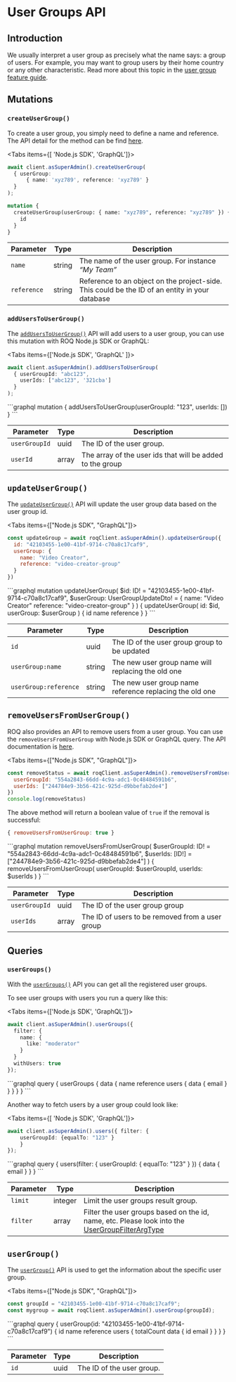 
# User Groups API

## Introduction

We usually interpret a user group as precisely what the name says: a group of users. For example, you may want to group users by their home country or any other characteristic. Read more about this topic in the [user group feature guide](/user-groups).

## Mutations

### `createUserGroup()`

To create a user group, you simply need to define a name and reference. The API detail for the method can be find [here](https://jupiter-pp.roq-platform.com/docs/#mutation-createUserGroup).

<Tabs items={[ 'Node.js SDK', 'GraphQL']}><Tab>
```ts
await client.asSuperAdmin().createUserGroup(
  { userGroup: 
      { name: 'xyz789', reference: 'xyz789' }
  }
);
```
</Tab>
<Tab>

```graphql
mutation {
  createUserGroup(userGroup: { name: "xyz789", reference: "xyz789" }) {
    id
  }
}
```
</Tab>
</Tabs>

| Parameter   | Type   | Description                                                                                    |
|-------------|--------|------------------------------------------------------------------------------------------------|
| `name`      | string | The name of the user group. For instance _“My Team”_                                           |
| `reference` | string | Reference to an object on the project-side. This could be the ID of an entity in your database |

### `addUsersToUserGroup()`

The [`addUsersToUserGroup()`](https://jupiter-pp.roq-platform.com/docs/#mutation-addUsersToUserGroup) API will add users to a user group, you can use this mutation with ROQ Node.js SDK or GraphQL:

<Tabs items={['Node.js SDK', 'GraphQL' ]}><Tab>
```ts
await client.asSuperAdmin().addUsersToUserGroup(
  { userGroupId: "abc123", 
    userIds: ["abc123", '321cba'] 
  }
);
```
</Tab>
<Tab>
```graphql
mutation {
  addUsersToUserGroup(userGroupId: "123", userIds: [])
}
```
</Tab>
</Tabs>

| Parameter   | Type   | Description                                                                                    |
|-------------|--------|------------------------------------------------------------------------------------------------|
| `userGroupId`      | uuid | The ID of the user group.                                           |
| `userId` | array | The array of the user ids that will be added to the group |

## `updateUserGroup()`

The [`updateUserGroup()`](https://jupiter-pp.roq-platform.com/docs/#mutation-updateUserGroup) API will update the user group data based on the user group id.

<Tabs items={["Node.js SDK", "GraphQL"]}>
<Tab>
```js
const updateGroup = await roqClient.asSuperAdmin().updateUserGroup({
  id: "42103455-1e00-41bf-9714-c70a8c17caf9",
  userGroup: {
    name: "Video Creator",
    reference: "video-creator-group"
  }
})
```
</Tab>

<Tab>
```graphql
mutation updateUserGroup(
  $id: ID! = "42103455-1e00-41bf-9714-c70a8c17caf9",
  $userGroup: UserGroupUpdateDto! = {
    name: "Video Creator"
    reference: "video-creator-group"
  }
) {
  updateUserGroup(
    id: $id,
    userGroup: $userGroup
  ) {
    id
    name
    reference
  }
}
```
</Tab>
</Tabs>

| Parameter   | Type   | Description                                                                                    |
|-------------|--------|------------------------------------------------------------------------------------------------|
| `id`      | uuid | The ID of the user group group to be updated                                           |
| `userGroup:name` | string | The new user group name will replacing the old one |
| `userGroup:reference` | string | The new user group name reference replacing the old one |

## `removeUsersFromUserGroup()`

ROQ also provides an API to remove users from a user group. You can use the `removeUsersFromUserGroup` with Node.js SDK or GraphQL query. The API documentation is [here](https://jupiter-pp.roq-platform.com/docs/#mutation-removeUsersFromUserGroup).

<Tabs items={["Node.js SDK", "GraphQL"]}>
<Tab>
```js
const removeStatus = await roqClient.asSuperAdmin().removeUsersFromUserGroup({
  userGroupId: "554a2843-66dd-4c9a-adc1-0c48484591b6",
  userIds: ["244784e9-3b56-421c-925d-d9bbefab2de4"]
})
console.log(removeStatus)
```
The above method will return a boolean value of `true` if the removal is successful:

```js
{ removeUsersFromUserGroup: true }
```
</Tab>
<Tab>
```graphql
mutation removeUsersFromUserGroup(
  $userGroupId: ID! = "554a2843-66dd-4c9a-adc1-0c48484591b6",
  $userIds: [ID!] = ["244784e9-3b56-421c-925d-d9bbefab2de4"]
) {
  removeUsersFromUserGroup(
    userGroupId: $userGroupId,
    userIds: $userIds
  )
}
```
</Tab>
</Tabs>


| Parameter            | Type   | Description                                     |
|----------------------|--------|-------------------------------------------------|
| `userGroupId`        | uuid   | The ID of the user group group                  |
| `userIds`            | array  | The ID of users to be removed from a user group |


## Queries

### `userGroups()`

With the [`userGroups()`](https://jupiter-pp.roq-platform.com/docs/#query-userGroups) API you can get all the registered user groups. 

To see user groups with users you run a query like this:

<Tabs items={['Node.js SDK', 'GraphQL']}><Tab>
```ts
await client.asSuperAdmin().userGroups({
  filter: {
    name: {
      like: "moderator"
    }
  }
  withUsers: true 
});
```
</Tab>
<Tab>
```graphql
query {
  userGroups {
    data {
      name
      reference
      users {
        data {
          email
        }
      }
    }
  }
}
```
</Tab>
</Tabs>

Another way to fetch users by a user group could look like:

<Tabs items={[ 'Node.js SDK', 'GraphQL']}><Tab>
```ts
await client.asSuperAdmin().users({ filter: { 
    userGroupId: {equalTo: "123" } 
    } 
});
```
</Tab>
<Tab>
```graphql
query {
  users(filter: { userGroupId: { equalTo: "123" } }) {
    data {
      email
    }
  }
}
```
</Tab>
</Tabs>

| Parameter   | Type   | Description                                                                                    |
|-------------|--------|------------------------------------------------------------------------------------------------|
| `limit`      | integer | Limit the user groups result group.                                           |
| `filter` | array | Filter the user groups based on the id, name, etc. Please look into the [UserGroupFilterArgType](https://jupiter-pp.roq-platform.com/docs/#definition-UserGroupFilterArgType)  |

## `userGroup()`

The [`userGroup()`](https://jupiter-pp.roq-platform.com/docs/#query-userGroup) API is used to get the information about the specific user group.

<Tabs items={["Node.js SDK", "GraphQL"]}>
<Tab>
```js
const groupId = "42103455-1e00-41bf-9714-c70a8c17caf9";
const mygroup = await roqClient.asSuperAdmin().userGroup(groupId);
```
</Tab>
<Tab>
```graphql
query {
  userGroup(id: "42103455-1e00-41bf-9714-c70a8c17caf9") {
  	id
  	name
  	reference
    users {
     totalCount
     data {
        id
        email
     }
    }
  }
}
```
</Tab>
</Tabs>

| Parameter       | Type   | Description                                                                                    |
|-----------------|--------|------------------------------------------------------------------------------------------------|
| `id`   | uuid   | The ID of the user group.                                               |

